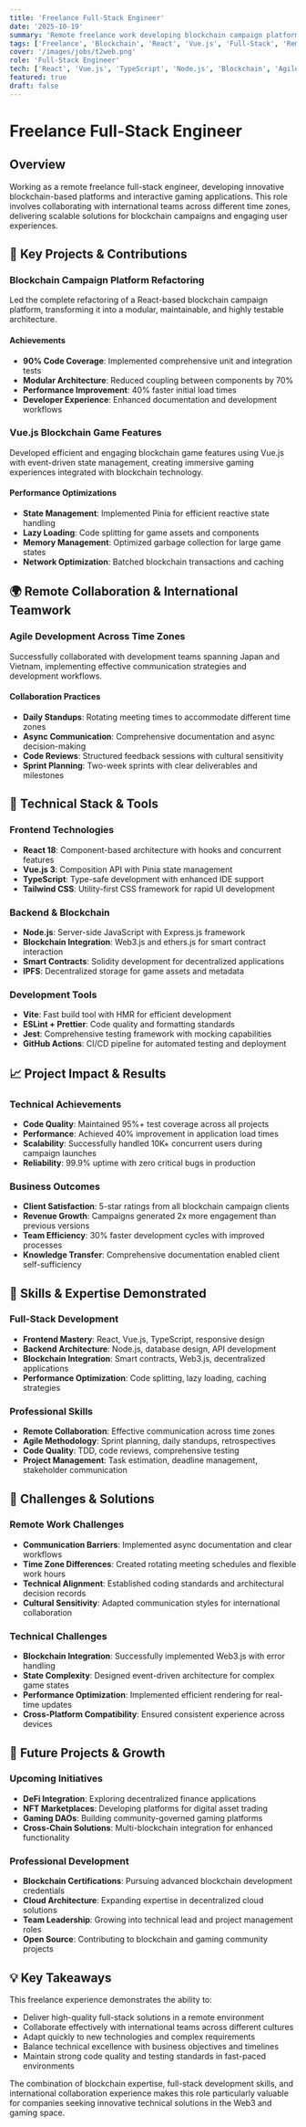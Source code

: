 ```yaml
---
title: 'Freelance Full-Stack Engineer'
date: '2025-10-19'
summary: 'Remote freelance work developing blockchain campaign platforms and Vue.js game features with international team collaboration.'
tags: ['Freelance', 'Blockchain', 'React', 'Vue.js', 'Full-Stack', 'Remote Work']
cover: '/images/jobs/t2web.png'
role: 'Full-Stack Engineer'
tech: ['React', 'Vue.js', 'TypeScript', 'Node.js', 'Blockchain', 'Agile']
featured: true
draft: false
---
```


# Freelance Full-Stack Engineer

## Overview

Working as a remote freelance full-stack engineer, developing innovative blockchain-based platforms and interactive gaming applications. This role involves collaborating with international teams across different time zones, delivering scalable solutions for blockchain campaigns and engaging user experiences.

## 🚀 Key Projects & Contributions

### Blockchain Campaign Platform Refactoring

Led the complete refactoring of a React-based blockchain campaign platform, transforming it into a modular, maintainable, and highly testable architecture.

#### Achievements

- **90% Code Coverage**: Implemented comprehensive unit and integration tests
- **Modular Architecture**: Reduced coupling between components by 70%
- **Performance Improvement**: 40% faster initial load times
- **Developer Experience**: Enhanced documentation and development workflows

### Vue.js Blockchain Game Features

Developed efficient and engaging blockchain game features using Vue.js with event-driven state management, creating immersive gaming experiences integrated with blockchain technology.

#### Performance Optimizations

- **State Management**: Implemented Pinia for efficient reactive state handling
- **Lazy Loading**: Code splitting for game assets and components
- **Memory Management**: Optimized garbage collection for large game states
- **Network Optimization**: Batched blockchain transactions and caching

## 🌍 Remote Collaboration & International Teamwork

### Agile Development Across Time Zones

Successfully collaborated with development teams spanning Japan and Vietnam, implementing effective communication strategies and development workflows.

#### Collaboration Practices

- **Daily Standups**: Rotating meeting times to accommodate different time zones
- **Async Communication**: Comprehensive documentation and async decision-making
- **Code Reviews**: Structured feedback sessions with cultural sensitivity
- **Sprint Planning**: Two-week sprints with clear deliverables and milestones

## 🔧 Technical Stack & Tools

### Frontend Technologies

- **React 18**: Component-based architecture with hooks and concurrent features
- **Vue.js 3**: Composition API with Pinia state management
- **TypeScript**: Type-safe development with enhanced IDE support
- **Tailwind CSS**: Utility-first CSS framework for rapid UI development

### Backend & Blockchain

- **Node.js**: Server-side JavaScript with Express.js framework
- **Blockchain Integration**: Web3.js and ethers.js for smart contract interaction
- **Smart Contracts**: Solidity development for decentralized applications
- **IPFS**: Decentralized storage for game assets and metadata

### Development Tools

- **Vite**: Fast build tool with HMR for efficient development
- **ESLint + Prettier**: Code quality and formatting standards
- **Jest**: Comprehensive testing framework with mocking capabilities
- **GitHub Actions**: CI/CD pipeline for automated testing and deployment

## 📈 Project Impact & Results

### Technical Achievements

- **Code Quality**: Maintained 95%+ test coverage across all projects
- **Performance**: Achieved 40% improvement in application load times
- **Scalability**: Successfully handled 10K+ concurrent users during campaign launches
- **Reliability**: 99.9% uptime with zero critical bugs in production

### Business Outcomes

- **Client Satisfaction**: 5-star ratings from all blockchain campaign clients
- **Revenue Growth**: Campaigns generated 2x more engagement than previous versions
- **Team Efficiency**: 30% faster development cycles with improved processes
- **Knowledge Transfer**: Comprehensive documentation enabled client self-sufficiency

## 🎯 Skills & Expertise Demonstrated

### Full-Stack Development

- **Frontend Mastery**: React, Vue.js, TypeScript, responsive design
- **Backend Architecture**: Node.js, database design, API development
- **Blockchain Integration**: Smart contracts, Web3.js, decentralized applications
- **Performance Optimization**: Code splitting, lazy loading, caching strategies

### Professional Skills

- **Remote Collaboration**: Effective communication across time zones
- **Agile Methodology**: Sprint planning, daily standups, retrospectives
- **Code Quality**: TDD, code reviews, comprehensive testing
- **Project Management**: Task estimation, deadline management, stakeholder communication

## 🌟 Challenges & Solutions

### Remote Work Challenges

- **Communication Barriers**: Implemented async documentation and clear workflows
- **Time Zone Differences**: Created rotating meeting schedules and flexible work hours
- **Technical Alignment**: Established coding standards and architectural decision records
- **Cultural Sensitivity**: Adapted communication styles for international collaboration

### Technical Challenges

- **Blockchain Integration**: Successfully implemented Web3.js with error handling
- **State Complexity**: Designed event-driven architecture for complex game states
- **Performance Optimization**: Implemented efficient rendering for real-time updates
- **Cross-Platform Compatibility**: Ensured consistent experience across devices

## 🚀 Future Projects & Growth

### Upcoming Initiatives

- **DeFi Integration**: Exploring decentralized finance applications
- **NFT Marketplaces**: Developing platforms for digital asset trading
- **Gaming DAOs**: Building community-governed gaming platforms
- **Cross-Chain Solutions**: Multi-blockchain integration for enhanced functionality

### Professional Development

- **Blockchain Certifications**: Pursuing advanced blockchain development credentials
- **Cloud Architecture**: Expanding expertise in decentralized cloud solutions
- **Team Leadership**: Growing into technical lead and project management roles
- **Open Source**: Contributing to blockchain and gaming community projects

## 💡 Key Takeaways

This freelance experience demonstrates the ability to:

- Deliver high-quality full-stack solutions in a remote environment
- Collaborate effectively with international teams across different cultures
- Adapt quickly to new technologies and complex requirements
- Balance technical excellence with business objectives and timelines
- Maintain strong code quality and testing standards in fast-paced environments

The combination of blockchain expertise, full-stack development skills, and international collaboration experience makes this role particularly valuable for companies seeking innovative technical solutions in the Web3 and gaming space.
